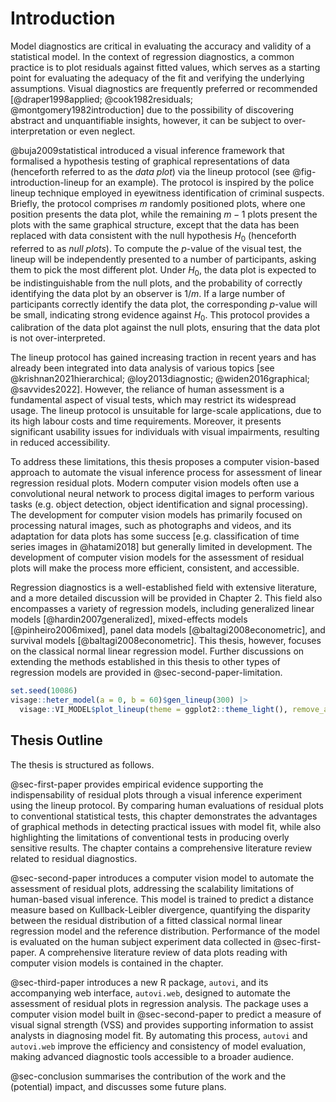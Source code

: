 # Introduction {#sec-intro}

Model diagnostics are critical in evaluating the accuracy and validity of a statistical model. In the context of regression diagnostics, a common practice is to plot residuals against fitted values, which serves as a starting point for evaluating the adequacy of the fit and verifying the underlying assumptions. Visual diagnostics are frequently preferred or recommended [@draper1998applied; @cook1982residuals; @montgomery1982introduction] due to the possibility of discovering abstract and unquantifiable insights, however, it can be subject to over-interpretation or even neglect. 

@buja2009statistical introduced a visual inference framework that formalised a hypothesis testing of graphical representations of data (henceforth referred to as the _data plot_) via the lineup protocol (see @fig-introduction-lineup for an example). The protocol is inspired by the police lineup technique employed in eyewitness identification of criminal suspects. Briefly, the protocol comprises $m$ randomly positioned plots, where one position presents the data plot, while the remaining $m-1$ plots present the plots with the same graphical structure, except that the data has been replaced with data consistent with the null hypothesis $H_0$ (henceforth referred to as _null plots_). To compute the $p$-value of the visual test, the lineup will be independently presented to a number of participants, asking them to pick the most different plot. Under $H_0$, the data plot is expected to be indistinguishable from the null plots, and the probability of correctly identifying the data plot by an observer is $1/m$. If a large number of participants correctly identify the data plot, the corresponding $p$-value will be small, indicating strong evidence against $H_0$. This protocol provides a calibration of the data plot against the null plots, ensuring that the data plot is not over-interpreted.

The lineup protocol has gained increasing traction in recent years and has already been integrated into data analysis of various topics [see @krishnan2021hierarchical; @loy2013diagnostic; @widen2016graphical; @savvides2022]. However, the reliance of human assessment is a fundamental aspect of visual tests, which may restrict its widespread usage. The lineup protocol is unsuitable for large-scale applications, due to its high labour costs and time requirements. Moreover, it presents significant usability issues for individuals with visual impairments, resulting in reduced accessibility. 

To address these limitations, this thesis proposes a computer vision-based approach to automate the visual inference process for assessment of linear regression residual plots. Modern computer vision models often use a convolutional neural network to process digital images to perform various tasks (e.g. object detection, object identification and signal processing). The development for computer vision models has primarily focused on processing natural images, such as photographs and videos, and its adaptation for data plots has some success [e.g. classification of time series images in @hatami2018] but generally limited in development. The development of computer vision models for the assessment of residual plots will make the process more efficient, consistent, and accessible.

Regression diagnostics is a well-established field with extensive literature, and a more detailed discussion will be provided in Chapter 2. This field also encompasses a variety of regression models, including generalized linear models [@hardin2007generalized], mixed-effects models [@pinheiro2006mixed], panel data models [@baltagi2008econometric], and survival models [@baltagi2008econometric]. This thesis, however, focuses on the classical normal linear regression model. Further discussions on extending the methods established in this thesis to other types of regression models are provided in @sec-second-paper-limitation.

```r
set.seed(10086)
visage::heter_model(a = 0, b = 60)$gen_lineup(300) |>
  visage::VI_MODEL$plot_lineup(theme = ggplot2::theme_light(), remove_axis = TRUE, remove_grid_line = TRUE)
```


## Thesis Outline

The thesis is structured as follows.

@sec-first-paper provides empirical evidence supporting the indispensability of residual plots through a visual inference experiment using the lineup protocol. By comparing human evaluations of residual plots to conventional statistical tests, this chapter demonstrates the advantages of graphical methods in detecting practical issues with model fit, while also highlighting the limitations of conventional tests in producing overly sensitive results. The chapter contains a comprehensive literature review related to residual diagnostics. 

@sec-second-paper introduces a computer vision model to automate the assessment of residual plots, addressing the scalability limitations of human-based visual inference. This model is trained to predict a distance measure based on Kullback-Leibler divergence, quantifying the disparity between the residual distribution of a fitted classical normal linear regression model and the reference distribution. Performance of the model is evaluated on the human subject experiment data collected in @sec-first-paper. A comprehensive literature review of data plots reading with computer vision models is contained in the chapter.


@sec-third-paper introduces a new R package, `autovi`, and its accompanying web interface, `autovi.web`, designed to automate the assessment of residual plots in regression analysis. The package uses a computer vision model built in @sec-second-paper to predict a measure of visual signal strength (VSS) and provides supporting information to assist analysts in diagnosing model fit. By automating this process, `autovi` and `autovi.web` improve the efficiency and consistency of model evaluation, making advanced diagnostic tools accessible to a broader audience. 

@sec-conclusion summarises the contribution of the work and the (potential) impact, and discusses some future plans.
